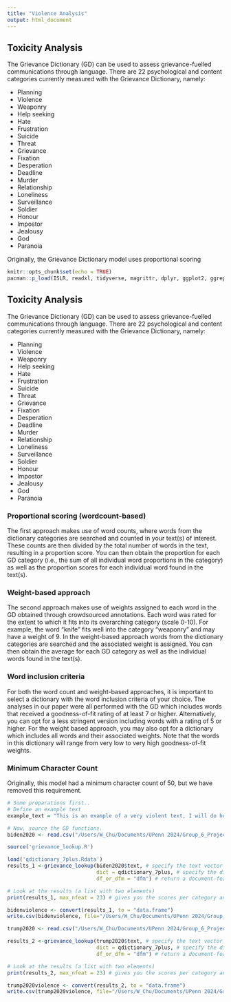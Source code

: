 ```yaml
---
title: "Violence Analysis"
output: html_document
---
```


## Toxicity Analysis

The Grievance Dictionary (GD) can be used to assess grievance-fuelled communications through language. There are 22 psychological and content categories currently measured with the Grievance Dictionary, namely:

-   Planning
-   Violence
-   Weaponry
-   Help seeking
-   Hate
-   Frustration
-   Suicide
-   Threat
-   Grievance
-   Fixation
-   Desperation
-   Deadline
-   Murder
-   Relationship
-   Loneliness
-   Surveillance
-   Soldier
-   Honour
-   Impostor
-   Jealousy
-   God
-   Paranoia

Originally, the Grievance Dictionary model uses proportional scoring

```r
knitr::opts_chunk$set(echo = TRUE)
pacman::p_load(ISLR, readxl, tidyverse, magrittr, dplyr, ggplot2, ggrepel, quanteda)

```

## Toxicity Analysis

The Grievance Dictionary (GD) can be used to assess grievance-fuelled communications through language. There are 22 psychological and content categories currently measured with the Grievance Dictionary, namely:

-   Planning
-   Violence
-   Weaponry
-   Help seeking
-   Hate
-   Frustration
-   Suicide
-   Threat
-   Grievance
-   Fixation
-   Desperation
-   Deadline
-   Murder
-   Relationship
-   Loneliness
-   Surveillance
-   Soldier
-   Honour
-   Impostor
-   Jealousy
-   God
-   Paranoia

### Proportional scoring (wordcount-based)

The first approach makes use of word counts, where words from the dictionary categories are searched and counted in your text(s) of interest. These counts are then divided by the total number of words in the text, resulting in a proportion score. You can then obtain the proportion for each GD category (i.e., the sum of all individual word proportions in the category) as well as the proportion scores for each individual word found in the text(s).

### Weight-based approach

The second approach makes use of weights assigned to each word in the GD obtained through crowdsourced annotations. Each word was rated for the extent to which it fits into its overarching category (scale 0-10). For example, the word "knife" fits well into the category "weaponry" and may have a weight of 9. In the weight-based approach words from the dictionary categories are searched and the associated weight is assigned. You can then obtain the average for each GD category as well as the individual words found in the text(s).

### Word inclusion criteria

For both the word count and weight-based approaches, it is important to select a dictionary with the word inclusion criteria of your choice. The analyses in our paper were all performed with the GD which includes words that received a goodness-of-fit rating of at least 7 or higher. Alternatively, you can opt for a less stringent version including words with a rating of 5 or higher. For the weight based approach, you may also opt for a dictionary which includes all words and their associated weights. Note that the words in this dictionary will range from very low to very high goodness-of-fit weights.

### Minimum Character Count

Originally, this model had a minimum character count of 50, but we have removed this requirement.

```r
# Some preparations first..
# Define an example text
example_text = "This is an example of a very violent text, I will do horrible, deadly, bloody things. I will use my AK-47, and several knives and machetes for stabbing. I am very frustrated by this, but this is my final warning. I am obsessed with achieving this, so beware of my attack."

# Now, source the GD functions.
biden2020 <- read.csv("/Users/W_Chu/Documents/UPenn 2024/Group_6_Project/data/biden2020.csv", header = TRUE, stringsAsFactors = F)

source('grievance_lookup.R')
```

```r
load('qdictionary_7plus.Rdata')
results_1 <-grievance_lookup(biden2020$text, # specify the text vector
                             dict = qdictionary_7plus, # specify the dictionary version
                             df_or_dfm = "dfm") # return a document-feature-matrix

# Look at the results (a list with two elements)
print(results_1, max_nfeat = 23) # gives you the scores per category and the % of words not matched

bidenviolence <- convert(results_1, to = "data.frame") 
write.csv(bidenviolence, file="/Users/W_Chu/Documents/UPenn 2024/Group_6_Project/data/bidenviolence.csv")
```

```r
trump2020 <- read.csv("/Users/W_Chu/Documents/UPenn 2024/Group_6_Project/data/trump2020.csv", header = TRUE, stringsAsFactors = F)

results_2 <-grievance_lookup(trump2020$text, # specify the text vector
                             dict = qdictionary_7plus, # specify the dictionary version
                             df_or_dfm = "dfm") # return a document-feature-matrix

# Look at the results (a list with two elements)
print(results_2, max_nfeat = 23) # gives you the scores per category and the % of words not matched

trump2020violence <- convert(results_2, to = "data.frame") 
write.csv(trump2020violence, file="/Users/W_Chu/Documents/UPenn 2024/Group_6_Project/data/trump2020violence.csv")

```
